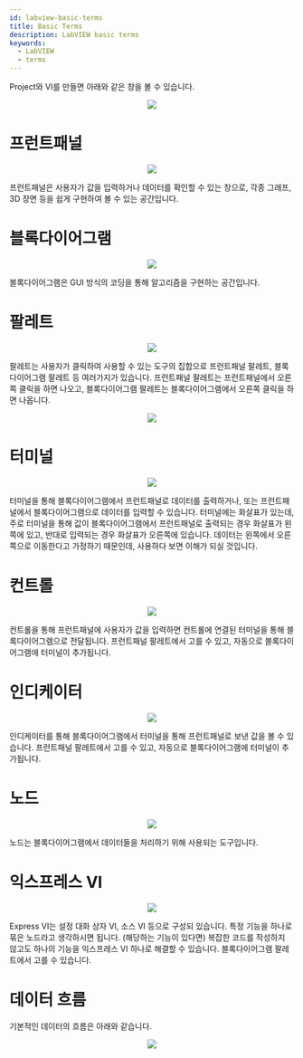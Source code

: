 ```yaml
---
id: labview-basic-terms
title: Basic Terms
description: LabVIEW basic terms
keywords:
  - LabVIEW
  - terms
---
```



Project와 VI를 만들면 아래와 같은 창을 볼 수 있습니다.

<center>
  <img src={useBaseUrl("img/lang/labview/labview-project-windows.png")} />
</center>

# 프런트패널

<center>
  <img src={useBaseUrl("img/lang/labview/labview-front-panel.png")} />
</center>

프런트패널은 사용자가 값을 입력하거나 데이터를 확인할 수 있는 창으로, 각종 그래프, 3D 장면 등을 쉽게 구현하여 볼 수 있는 공간입니다.

# 블록다이어그램

<center>
  <img src={useBaseUrl("img/lang/labview/lbaview-block-diagram.png")} />
</center>

블록다이어그램은 GUI 방식의 코딩을 통해 알고리즘을 구현하는 공간입니다.

# 팔레트

<center>
  <img src={useBaseUrl("img/lang/labview/labview-palette.png")} />
</center>

팔레트는 사용자가 클릭하여 사용할 수 있는 도구의 집합으로 프런트패널 팔레트, 블록다이어그램 팔레트 등 여러가지가 있습니다. 프런트패널 팔레트는 프런트패널에서 오른쪽 클릭을 하면 나오고, 블록다이어그램 팔레트는 블록다이어그램에서 오른쪽 클릭을 하면 나옵니다.

<center>
  <img src={useBaseUrl("img/lang/labview/labview-palette.gif")} />
</center>

# 터미널

<center>
  <img src={useBaseUrl("img/lang/labview/labview-terminal.png")} />
</center>

터미널을 통해 블록다이어그램에서 프런트패널로 데이터를 출력하거나, 또는 프런트패널에서 블록다이어그램으로 데이터를 입력할 수 있습니다. 터미널에는 화살표가 있는데, 주로 터미널을 통해 값이 블록다이어그램에서 프런트패널로 출력되는 경우 화살표가 왼쪽에 있고, 반대로 입력되는 경우 화살표가 오른쪽에 있습니다. 데이터는 왼쪽에서 오른쪽으로 이동한다고 가정하기 때문인데, 사용하다 보면 이해가 되실 것입니다.

# 컨트롤

<center>
  <img src={useBaseUrl("img/lang/labview/labview-control.png")} />
</center>

컨트롤을 통해 프런트패널에 사용자가 값을 입력하면 컨트롤에 연결된 터미널을 통해 블록다이어그램으로 전달됩니다. 프런트패널 팔레트에서 고를 수 있고, 자동으로 블록다이어그램에 터미널이 추가됩니다.

# 인디케이터

<center>
  <img src={useBaseUrl("img/lang/labview/labview-indicator.png")} />
</center>

인디케이터를 통해 블록다이어그램에서 터미널을 통해 프런트패널로 보낸 값을 볼 수 있습니다. 프런트패널 팔레트에서 고를 수 있고, 자동으로 블록다이어그램에 터미널이 추가됩니다.

# 노드

<center>
  <img src={useBaseUrl("img/lang/labview/labview-node.png")} />
</center>

노드는 블록다이어그램에서 데이터들을 처리하기 위해 사용되는 도구입니다.

# 익스프레스 VI

<center>
  <img src={useBaseUrl("img/lang/labview/labview-express-vi.png")} />
</center>

Express VI는 설정 대화 상자 VI, 소스 VI 등으로 구성되 있습니다. 특정 기능을 하나로 묶은 노드라고 생각하시면 됩니다. (해당하는 기능이 있다면) 복잡한 코드를 작성하지 않고도 하나의 기능을 익스프레스 VI 하나로 해결할 수 있습니다. 블록다이어그램 팔레트에서 고를 수 있습니다.

# 데이터 흐름

기본적인 데이터의 흐름은 아래와 같습니다.

<center>
  <img src={useBaseUrl("img/lang/labview/labview-data-flow.png")} />
</center>
